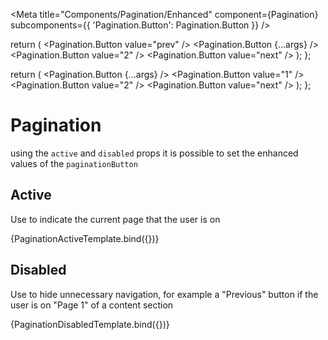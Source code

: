 

<Meta
  title="Components/Pagination/Enhanced"
  component={Pagination}
  subcomponents={{ 'Pagination.Button': Pagination.Button }}
/>

  return (
    <Pagination>
      <Pagination.Button value="prev" />
      <Pagination.Button {...args} />
      <Pagination.Button value="2" />
      <Pagination.Button value="next" />
    </Pagination>
  );
};

  return (
    <Pagination>
      <Pagination.Button {...args} />
      <Pagination.Button value="1" />
      <Pagination.Button value="2" />
      <Pagination.Button value="next" />
    </Pagination>
  );
};

# Pagination

using the `active` and `disabled` props it is possible to set the enhanced values of the `paginationButton`

## Active

Use to indicate the current page that the user is on

<Canvas>
  <Story name="Active" args={{ active: true, disabled: false, value: '1' }}>
    {PaginationActiveTemplate.bind({})}
  </Story>
</Canvas>

## Disabled

Use to hide unnecessary navigation, for example a "Previous" button if the user is on "Page 1" of a content section

<Canvas>
  <Story
    name="Disabled"
    args={{ active: false, disabled: true, value: 'prev' }}
  >
    {PaginationDisabledTemplate.bind({})}
  </Story>
</Canvas>
